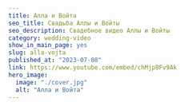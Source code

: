 ---
title: Алла и Войта
seo_title: Свадьба Аллы и Войты
seo_description: Свадебное видео Аллы и Войты
category: wedding-video
show_in_main_page: yes
slug: alla-vojta
published_at: "2023-07-08"
link: https://www.youtube.com/embed/chMjp8Fv9Ak
hero_image:
  image: "./cover.jpg"
  alt: "Алла и Войта"
---
